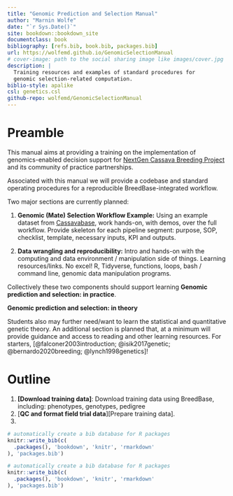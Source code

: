 ```yaml
--- 
title: "Genomic Prediction and Selection Manual"
author: "Marnin Wolfe"
date: "`r Sys.Date()`"
site: bookdown::bookdown_site
documentclass: book
bibliography: [refs.bib, book.bib, packages.bib]
url: https://wolfemd.github.io/GenomicSelectionManual
# cover-image: path to the social sharing image like images/cover.jpg
description: |
  Training resources and examples of standard procedures for 
  genomic selection-related computation.
biblio-style: apalike
csl: genetics.csl
github-repo: wolfemd/GenomicSelectionManual
---
```


# Preamble

This manual aims at providing a training on the implementation of genomics-enabled decision support for [NextGen Cassava Breeding Project](http://www.nextgencassava.org) and its community of practice partnerships.

Associated with this manual we will provide a codebase and standard operating procedures for a reproducible BreedBase-integrated workflow.

Two major sections are currently planned:

1.  **Genomic (Mate) Selection Workflow Example:** Using an example dataset from [Cassavabase](https://www.cassavabase.org/), work hands-on, with demos, over the full workflow. Provide skeleton for each pipeline segment: purpose, SOP, checklist, template, necessary inputs, KPI and outputs.

2.  **Data wrangling and reproducibility:** Intro and hands-on with the computing and data environment / manipulation side of things. Learning resources/links. No excel! R, Tidyverse, functions, loops, bash / command line, genomic data manipulation programs.

Collectively these two components should support learning **Genomic prediction and selection: in practice**.

**Genomic prediction and selection: in theory**

Students also may further need/want to learn the statistical and quantitative genetic theory. An additional section is planned that, at a minimum will provide guidance and access to reading and other learning resources. For starters, [@falconer2003introduction; @isik2017genetic; @bernardo2020breeding; @lynch1998genetics]!

# Outline

1.  **[Download training data]**: Download training data using BreedBase, including: phenotypes, genotypes, pedigree
2.  [**QC and format field trial data**][Prepare training data].
3.  

```r
# automatically create a bib database for R packages
knitr::write_bib(c(
  .packages(), 'bookdown', 'knitr', 'rmarkdown'
), 'packages.bib')
```



```r
# automatically create a bib database for R packages
knitr::write_bib(c(
  .packages(), 'bookdown', 'knitr', 'rmarkdown'
), 'packages.bib')
```
